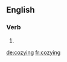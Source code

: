 ==English==

===Verb===
{{head|en|present participle}}

# {{present participle of|cozy|lang=en|nocat=1}}

[[de:cozying]]
[[fr:cozying]]